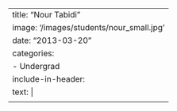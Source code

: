 ---
title: "Nour Tabidi"
image: '/images/students/nour_small.jpg'
date: "2013-03-20"
categories:
    - Undergrad
include-in-header: 
      text: |
        <meta http-equiv="refresh" content="0; url=https://www.linkedin.com/in/nour-tabidi-205463235/">
---